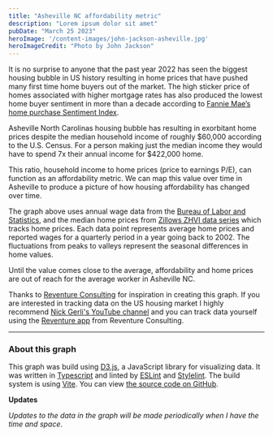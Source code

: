 ```yaml
---
title: "Asheville NC affordability metric"
description: "Lorem ipsum dolor sit amet"
pubDate: "March 25 2023"
heroImage: '/content-images/john-jackson-asheville.jpg'
heroImageCredit: "Photo by John Jackson"
---
```


It is no surprise to anyone that the past year 2022 has seen the biggest housing bubble in US history
resulting in home prices that have pushed many first time home buyers out of the market.
The high sticker price of homes associated with higher mortgage rates has also produced 
the lowest home buyer sentiment in more than a decade according to 
[Fannie Mae’s home purchase Sentiment Index](https://www.fanniemae.com/research-and-insights/surveys-indices/national-housing-survey). 

Asheville North Carolinas housing bubble has resulting in exorbitant home prices despite 
the median household income of roughly $60,000 according to the U.S. Census. For a person 
making just the median income they would have to spend 7x their annual income for $422,000 home.

This ratio, household income to home prices (price to earnings P/E), can function as an affordability metric. We can map this value
over time in Asheville to produce a picture of how housing affordability has changed over time.


<PEGraph />

The graph above uses annual wage data from the [Bureau of Labor and Statistics](https://www.bls.gov/data/),
and the median home prices from [Zillows ZHVI data series](https://www.zillow.com/research/data/) which tracks home prices. 
Each data point represents average home prices and reported wages for a quarterly period in a year going back
to 2002. The fluctuations from peaks to valleys represent the seasonal differences in home values.

Until the value comes close to the average, affordability and home prices are out of reach for the
average worker in Asheville NC.

Thanks to [Reventure Consulting](https://www.reventure.app/) for inspiration in creating this graph. 
If you are interested in tracking data on the US housing market I highly recommend [Nick Gerli's YouTube
channel](https://www.youtube.com/c/ReventureConsulting) and you can track data yourself using the 
[Reventure app](https://www.reventure.app/) from Reventure Consulting.

---

### About this graph

This graph was build using [D3.js](https://github.com/d3/d3), a JavaScript library for visualizing data.
It was written in [Typescript](https://www.typescriptlang.org/) and linted by [ESLint](https://eslint.org/) 
and [Stylelint](https://stylelint.io/). The build system is using [Vite](https://vitejs.dev/). 
You can view [the source code on GitHub](https://github.com/stevenslack/avl-housing-data).

**Updates**

_Updates to the data in the graph will be made periodically when I have the time and space_. 

